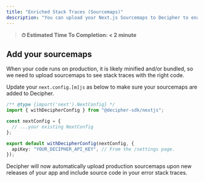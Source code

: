 ```yaml
---
title: "Enriched Stack Traces (Sourcemaps)"
description: "You can upload your Next.js Sourcemaps to Decipher to enable seeing production JavaScript/TypeScript stack traces with the appropriate source code."
---
```


> **⏱ Estimated Time To Completion: < 2 minute**

## Add your sourcemaps

When your code runs on production, it is likely minified and/or bundled, so we need to upload sourcemaps to see stack traces with the right code.

Update your `next.config.[m]js` as below to make sure your sourcemaps are added to Decipher.
```typescript next.config.mjs
/** @type {import('next').NextConfig} */
import { withDecipherConfig } from "@decipher-sdk/nextjs";

const nextConfig = {
  // ...your existing NextConfig
};

export default withDecipherConfig(nextConfig, {
  apiKey: "YOUR_DECIPHER_API_KEY", // From the /settings page.
});
```
Decipher will now automatically upload production sourcemaps upon new releases of your app and include source code in your error stack traces.
